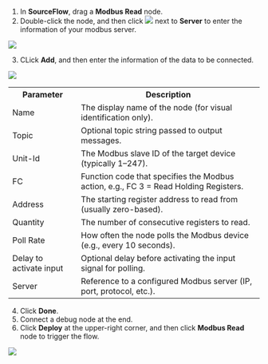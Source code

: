 1. In **SourceFlow**, drag a **Modbus Read** node.
2. Double-click the node, and then click <img src="http://communityimage2.oss-cn-hangzhou.aliyuncs.com/84.png" /> next to **Server** to enter the information of your modbus server.

<img width={300} src="http://communityimage2.oss-cn-hangzhou.aliyuncs.com/89.png" />

3. CLick **Add**, and then enter the information of the data to be connected.

<img width={300} src="http://communityimage2.oss-cn-hangzhou.aliyuncs.com/90.png" />

<table>
  <tr>
    <th>Parameter</th>
    <th>Description</th>
  </tr>
  <tr>
    <td>Name</td>
    <td>The display name of the node (for visual identification only).</td>
  </tr>
  <tr>
    <td>Topic</td>
    <td>Optional topic string passed to output messages.</td>
  </tr>
  <tr>
    <td>Unit-Id</td>
    <td>The Modbus slave ID of the target device (typically 1–247).</td>
  </tr>
  <tr>
    <td>FC</td>
    <td>Function code that specifies the Modbus action, e.g., FC 3 = Read Holding Registers.</td>
  </tr>
  <tr>
    <td>Address</td>
    <td>The starting register address to read from (usually zero-based).</td>
  </tr>
  <tr>
    <td>Quantity</td>
    <td>The number of consecutive registers to read.</td>
  </tr>
  <tr>
    <td>Poll Rate</td>
    <td>How often the node polls the Modbus device (e.g., every 10 seconds).</td>
  </tr>
  <tr>
    <td>Delay to activate input</td>
    <td>Optional delay before activating the input signal for polling.</td>
  </tr>
  <tr>
    <td>Server</td>
    <td>Reference to a configured Modbus server (IP, port, protocol, etc.).</td>
  </tr>
</table>

4. Click **Done**.
5. Connect a debug node at the end.
6. Click **Deploy** at the upper-right corner, and then click **Modbus Read** node to trigger the flow.

<img width={600} src="http://communityimage2.oss-cn-hangzhou.aliyuncs.com/91.png" />

